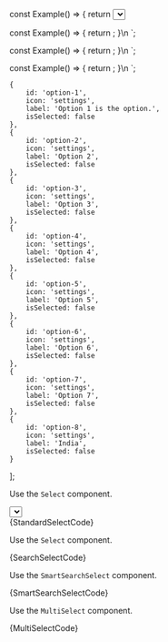 
const Example() => {
	return <Select id="unique-id" label="Select" options={options} />;
}\n
`;

const Example() => {
	return <SearchSelect id="unique-id" label="Select" options={options} />;
}\n
`;

const Example() => {
	return <SmartSearchSelect id="unique-id" label="Select" options={options} />;
}\n
`;

const Example() => {
	return <MultiSelect id="unique-id" label="Select" options={options} />;
}\n
`;

	{
		id: 'option-1',
		icon: 'settings',
		label: 'Option 1 is the option.',
		isSelected: false
	},
	{
		id: 'option-2',
		icon: 'settings',
		label: 'Option 2',
		isSelected: false
	},
	{
		id: 'option-3',
		icon: 'settings',
		label: 'Option 3',
		isSelected: false
	},
	{
		id: 'option-4',
		icon: 'settings',
		label: 'Option 4',
		isSelected: false
	},
	{
		id: 'option-5',
		icon: 'settings',
		label: 'Option 5',
		isSelected: false
	},
	{
		id: 'option-6',
		icon: 'settings',
		label: 'Option 6',
		isSelected: false
	},
	{
		id: 'option-7',
		icon: 'settings',
		label: 'Option 7',
		isSelected: false
	},
	{
		id: 'option-8',
		icon: 'settings',
		label: 'India',
		isSelected: false
	}
];

<Section
	title="Standard"
	contained={true}
	style={{ paddingRight: 0, paddingBottom: 0, paddingLeft: 0 }}
>
	<p>
		Use the <Code small={true}>Select</Code> component.
	</p>
	<Preview wrapper={true}>
		<div style={{ height: '190px' }}>
			<Select id="select-id-1" label="Select" options={options} />
		</div>
	</Preview>
	<Snippet language="js">{StandardSelectCode}</Snippet>
</Section>

<Section
	title="Search"
	contained={true}
	style={{ paddingRight: 0, paddingBottom: 0, paddingLeft: 0 }}
>
	<p>
		Use the <Code small={true}>Select</Code> component.
	</p>
	<Preview wrapper={true}>
		<div style={{ height: '190px' }}>
			<SearchSelect id="select-id-2" label="Select" options={options} />
		</div>
	</Preview>
	<Snippet language="js">{SearchSelectCode}</Snippet>
</Section>

<Section
	title="Smartsearch"
	contained={true}
	style={{ paddingRight: 0, paddingBottom: 0, paddingLeft: 0 }}
>
	<p>
		Use the <Code small={true}>SmartSearchSelect</Code> component.
	</p>
	<Preview wrapper={true}>
		<div style={{ height: '190px' }}>
			<SmartSearchSelect id="select-id-3" label="Select" options={options} />
		</div>
	</Preview>
	<Snippet language="js">{SmartSearchSelectCode}</Snippet>
</Section>

<Section
	title="Multiselect"
	contained={true}
	style={{ paddingRight: 0, paddingBottom: 0, paddingLeft: 0 }}
>
	<p>
		Use the <Code small={true}>MultiSelect</Code> component.
	</p>
	<Preview wrapper={true}>
		<div style={{ height: '260px' }}>
			<MultiSelect id="select-id-4" label="Select" options={options} />
		</div>
	</Preview>
	<Snippet language="js">{MultiSelectCode}</Snippet>
</Section>